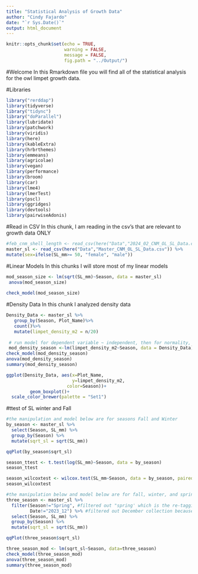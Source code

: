 ```yaml
---
title: "Statistical Analysis of Growth Data"
author: "Cindy Fajardo"
date: "`r Sys.Date()`"
output: html_document
---
```


```r
knitr::opts_chunk$set(echo = TRUE,
                      warning = FALSE,
                      message = FALSE,
                      fig.path = "../Output/")
```

#Welcome
In this Rmarkdown file you will find all of the statistical analysis for the owl limpet growth data.

#Libraries
```r
library("rerddap")
library(tidyverse)
library("tidync")
library("doParallel")
library(lubridate)
library(patchwork)
library(viridis)
library(here)
library(kableExtra)
library(hrbrthemes)
library(emmeans)
library(agricolae)
library(vegan)
library(performance)
library(broom)
library(car)
library(lme4)
library(lmerTest)
library(pscl)
library(ggridges)
library(devtools)
library(pairwiseAdonis)
```

#Read in CSV
In this chunk, I am reading in the csv's that are relevant to growth data ONLY
```r
#feb_cnm_shell_length <- read_csv(here("Data","2024_02_CNM_OL_SL_Data.csv"))
master_sl <- read_csv(here("Data","Master_CNM_OL_SL_Data.csv")) %>%
mutate(sex=ifelse(SL_mm>= 50, "female", "male"))
```

#Linear Models
In this chunks I will store most of my linear models
```r
mod_season_size <- lm(sqrt(SL_mm)~Season, data = master_sl)  
 anova(mod_season_size)
 
check_model(mod_season_size)
```

#Density Data
In this chunk I analyzed density data
```r
Density_Data <- master_sl %>%
   group_by(Season, Plot_Name)%>%
   count()%>%
   mutate(limpet_density_m2 = n/20)
 
 # run model for dependent variable ~ independent, then for normality, etc, interpret model
 mod_density_season <-lm(limpet_density_m2~Season, data = Density_Data)
check_model(mod_density_season)
anova(mod_density_season) 
summary(mod_density_season)

ggplot(Density_Data, aes(x=Plot_Name,
                         y=limpet_density_m2,
                       color=Season))+
         geom_boxplot()+
  scale_color_brewer(palette = "Set1")
```

#ttest of SL winter and Fall
```r
#the manipulation and model below are for seasons Fall and Winter
by_season <- master_sl %>%
  select(Season, SL_mm) %>% 
  group_by(Season) %>% 
  mutate(sqrt_sl = sqrt(SL_mm))

qqPlot(by_season$sqrt_sl)

season_ttest <- t.test(log(SL_mm)~Season, data = by_season)
season_ttest

season_wilcoxtest <- wilcox.test(SL_mm~Season, data = by_season, paired=FALSE)
season_wilcoxtest

#the manipulation below and model below are for fall, winter, and spring
three_season <- master_sl %>%
  filter(Season!="Spring", #filtered out "spring' which is the re-tagging event in March
         Date!="2023_12") %>% #filtered out December collection because we did not complete all transects during that fieltrip
  select(Season, SL_mm) %>% 
  group_by(Season) %>% 
  mutate(sqrt_sl = sqrt(SL_mm))

qqPlot(three_season$sqrt_sl)

three_season_mod <- lm(sqrt_sl~Season, data=three_season)
check_model(three_season_mod)
anova(three_season_mod)
summary(three_season_mod)

```
